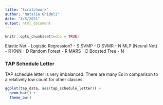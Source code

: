 ```yaml
---
title: "Scratchwork"
author: "Natalie Ghidali"
date: "4/5/2021"
output: html_document
---
```


```r
knitr::opts_chunk$set(echo = TRUE)
```

Elastic Net - Logistic Regression? - S
SVMP - D
SVMR - N
MLP (Neural Net) - R
KNN - D 
Random Forest - R
MARS - D
Boosted Tree - N


### TAP Schedule Letter

TAP schedule letter is very imbalanced. There are many Es in comparison to a relatively low count for other classes.

```r
ggplot(tap_data, aes(tap_schedule_letter)) +
  geom_bar() +
  theme_bw()
```


